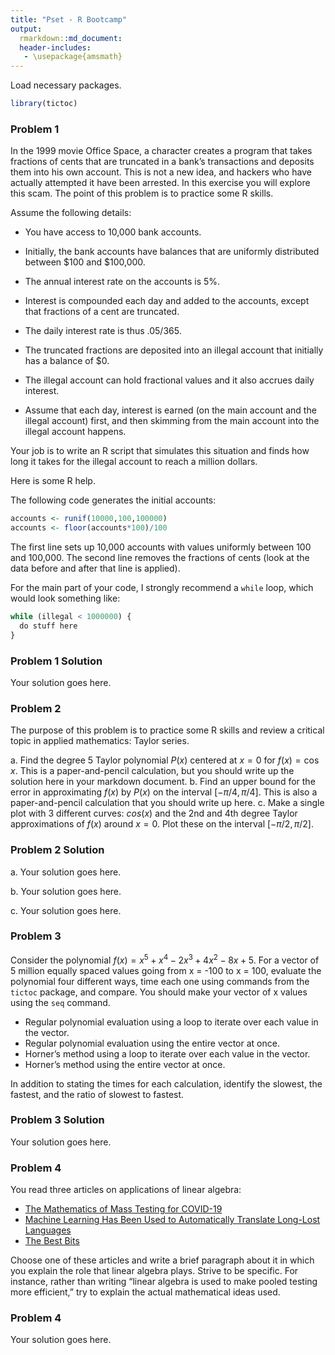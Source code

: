 ```yaml
---
title: "Pset - R Bootcamp"
output:
  rmarkdown::md_document:
  header-includes:
   - \usepackage{amsmath}
---
```


Load necessary packages.

```r
library(tictoc)
```

### Problem 1

In the 1999 movie Office Space, a character creates a program that takes fractions of cents that are truncated in a bank's transactions and deposits them into his own account. This is not a new idea, and hackers who have actually attempted it have been arrested. In this exercise you will explore this scam. The point of this problem is to practice some R skills.

Assume the following details:

* You have access to 10,000 bank accounts.

* Initially, the bank accounts have balances that are uniformly distributed between $100 and $100,000.

* The annual interest rate on the accounts is 5%.

* Interest is compounded each day and added to the accounts, except that fractions of a cent are truncated.

* The daily interest rate is thus .05/365.

* The truncated fractions are deposited into an illegal account that initially has a balance of $0.

* The illegal account can hold fractional values and it also accrues daily interest.

* Assume that each day, interest is earned (on the main account and the illegal account) first, and then skimming from the main account into the illegal account happens.

Your job is to write an R script that simulates this situation and finds how long it takes for the illegal account to reach a million dollars.

Here is some R help.

The following code generates the initial accounts:
```r
accounts <- runif(10000,100,100000)
accounts <- floor(accounts*100)/100
```
The first line sets up 10,000 accounts with values uniformly between 100 and 100,000. The second line removes the fractions of cents (look at the data before and after that line is applied).

For the main part of your code, I strongly recommend a `while` loop, which would look something like:
```r
while (illegal < 1000000) {
  do stuff here
}
```

### Problem 1 Solution

Your solution goes here.

### Problem 2

The purpose of this problem is to practice some R skills and review a critical topic in applied mathematics: Taylor series.

a\. Find the degree 5 Taylor polynomial $P(x)$ centered at $x = 0$ for $f(x) = \cos x$. This is a paper-and-pencil calculation, but you should write up the solution here in your markdown document.
b\. Find an upper bound for the error in approximating $f(x)$ by $P(x)$ on the interval $[-\pi/4,\pi/4]$. This is also a paper-and-pencil calculation that you should write up here.
c\. Make a single plot with 3 different curves: $cos(x)$ and the 2nd and 4th degree Taylor approximations of $f(x)$ around $x=0$. Plot these on the interval $[-\pi/2,\pi/2]$.

### Problem 2 Solution

a\. Your solution goes here.

b\. Your solution goes here.

c\. Your solution goes here.

### Problem 3

Consider the polynomial $f(x) = x^5 + x^4 - 2x^3 + 4x^2 - 8x + 5$. For a vector of 5 million equally spaced values going from x = -100 to x = 100, evaluate the polynomial four different ways, time each one using commands from the `tictoc` package, and compare. You should make your vector of x values using the `seq` command.

* Regular polynomial evaluation using a loop to iterate over each value in the vector.
* Regular polynomial evaluation using the entire vector at once.
* Horner's method using a loop to iterate over each value in the vector.
* Horner's method using the entire vector at once.

In addition to stating the times for each calculation, identify the slowest, the fastest, and the ratio of slowest to fastest.

### Problem 3 Solution

Your solution goes here.

### Problem 4

You read three articles on applications of linear algebra:

* [The Mathematics of Mass Testing for COVID-19](https://sinews.siam.org/Details-Page/the-mathematics-of-mass-testing-for-covid-19)
* [Machine Learning Has Been Used to Automatically Translate Long-Lost Languages](https://www.technologyreview.com/2019/07/01/65601/machine-learning-has-been-used-to-automatically-translate-long-lost-languages/)
* [The Best Bits](https://www.americanscientist.org/article/the-best-bits)

Choose one of these articles and write a brief paragraph about it in which you explain the role that linear algebra plays. Strive to be specific. For instance, rather than writing "linear algebra is used to make pooled testing more efficient," try to explain the actual mathematical ideas used.

### Problem 4

Your solution goes here.